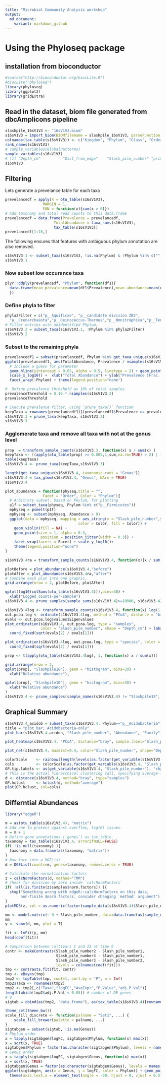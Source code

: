 ```yaml
---
title: "Microbial Community Analysis workshop"
output: 
  md_document:
    variant: markdown_github
---
```


# Using the Phyloseq package

## installation from bioconductor
```r
#source("http://bioconductor.org/biocLite.R")
#biocLite("phyloseq")
library(phyloseq)
library(ggplot2)
library(gridExtra)

```

## Read in the dataset, biom file generated from dbcAmplicons pipeline
```r
slashpile_16sV1V3 <- "16sV1V3.biom"
s16sV1V3 = import_biom(BIOMfilename = slashpile_16sV1V3, parseFunction = parse_taxonomy_default)
colnames(tax_table(s16sV1V3)) <- c("Kingdom", "Phylum", "Class", "Order", "Family", "Genus")
rank_names(s16sV1V3)
# sample_variables(GlobalPatterns)
sample_variables(s16sV1V3)
# [1] "Depth_cm"          "Dist_from_edge"    "Slash_pile_number" "primers" 
s16sV1V3
```

## Filtering

Lets generate a prevelance table for each taxa
```r
prevelancedf = apply(X = otu_table(s16sV1V3),
                 MARGIN = 1,
                 FUN = function(x){sum(x > 0)})
# Add taxonomy and total read counts to this data.frame
prevelancedf = data.frame(Prevalence = prevelancedf,
                      TotalAbundance = taxa_sums(s16sV1V3),
                      tax_table(s16sV1V3))
prevelancedf[1:10,]
```

The following ensures that features with ambiguous phylum annotation are also removed.

```r
s16sV1V3.1 <- subset_taxa(s16sV1V3, !is.na(Phylum) & !Phylum %in% c("", "uncharacterized"))
s16sV1V3.1
```

### Now subset low occurance taxa

```r
plyr::ddply(prevelancedf, "Phylum", function(df1){
  data.frame(mean_prevalence=mean(df1$Prevalence),mean_abundance=mean(df1$TotalAbundance,na.rm = T),stringsAsFactors = F)
  })
```

### Define phyla to filter
```r
phyla2Filter = c("p__Aquificae", "p__candidate division ZB3",
  "p__Crenarchaeota","p__Deinococcus-Thermus","p__Omnitrophica","p__Tenericutes","p__Thermodesulfobacteria")
# Filter entries with unidentified Phylum.
s16sV1V3.2 = subset_taxa(s16sV1V3.1, !Phylum %in% phyla2Filter)
s16sV1V3.2
```

### Subset to the remaining phyla
```r
prevelancedf1 = subset(prevelancedf, Phylum %in% get_taxa_unique(s16sV1V3.2, taxonomic.rank = "Phylum"))
ggplot(prevelancedf1, aes(TotalAbundance, Prevalence / nsamples(s16sV1V3.2),color=Phylum)) +
  # Include a guess for parameter
  geom_hline(yintercept = 0.05, alpha = 0.5, linetype = 2) + geom_point(size = 2, alpha = 0.7) +
  scale_x_log10() +  xlab("Total Abundance") + ylab("Prevalence [Frac. Samples]") +
  facet_wrap(~Phylum) + theme(legend.position="none")
```

```r
#  Define prevalence threshold as 10% of total samples
prevalenceThreshold = 0.10 * nsamples(s16sV1V3.2)
prevalenceThreshold

# Execute prevalence filter, using `prune_taxa()` function
keepTaxa = rownames(prevelancedf1)[(prevelancedf1$Prevalence >= prevalenceThreshold)]
s16sV1V3.3 = prune_taxa(keepTaxa, s16sV1V3.2)
s16sV1V3.3
```

### Agglomerate taxa and remove all taxa with not at the genus level
```r
prop  = transform_sample_counts(s16sV1V3.3, function(x) x / sum(x) )
keepTaxa <- ((apply(otu_table(prop) >= 0.005,1,sum,na.rm=TRUE) > 2) | (apply(otu_table(prop) >= 0.05, 1, sum,na.rm=TRUE) > 0))
table(keepTaxa)
s16sV1V3.4 <- prune_taxa(keepTaxa,s16sV1V3.3)

length(get_taxa_unique(s16sV1V3.4, taxonomic.rank = "Genus"))
s16sV1V3.4 = tax_glom(s16sV1V3.4, "Genus", NArm = TRUE)
s16sV1V3.4
```

```r
plot_abundance = function(physeq,title = "",
			     Facet = "Order", Color = "Phylum"){
  # Arbitrary subset, based on Phylum, for plotting
  p1f = subset_taxa(physeq, Phylum %in% c("p__Firmicutes"))
  mphyseq = psmelt(p1f)
  mphyseq <- subset(mphyseq, Abundance > 0)
  ggplot(data = mphyseq, mapping = aes_string(x = "Slash_pile_number",y = "Abundance",
                                 color = Color, fill = Color)) +
    geom_violin(fill = NA) +
    geom_point(size = 1, alpha = 0.3,
                position = position_jitter(width = 0.3)) +
    facet_wrap(facets = Facet) + scale_y_log10()+
    theme(legend.position="none")
}

s16sV1V3.4ra = transform_sample_counts(s16sV1V3.4, function(x){x / sum(x)})

plotBefore = plot_abundance(s16sV1V3.4,"before")
plotAfter = plot_abundance(s16sV1V3.4ra,"after")
# Combine each plot into one graphic.
grid.arrange(nrow = 2, plotBefore, plotAfter)


```

```r
qplot(log10(colSums(otu_table(s16sV1V3.4))),bins=30) +
  xlab("Logged counts-per-sample")
s16sV1V3.4 <- prune_samples(sample_sums(s16sV1V3.4)>=10000, s16sV1V3.4)
```

```r
s16sV1V3.4log <- transform_sample_counts(s16sV1V3.4, function(x) log(1 + x))
out.pcoa.log <- ordinate(s16sV1V3.4log, method = "PCoA", distance = "bray")
evals <- out.pcoa.log$values$Eigenvalues
plot_ordination(s16sV1V3.4, out.pcoa.log, type = "samples", 
                color = "Slash_pile_number", shape = "Depth_cm") + labs(col = "Slash pile number") +
  coord_fixed(sqrt(evals[2] / evals[1]))
```

```r
plot_ordination(s16sV1V3.4log, out.pcoa.log, type = "species", color = "Phylum") +
  coord_fixed(sqrt(evals[2] / evals[1]))

```

```r
prop <- t(apply(otu_table(s16sV1V3.4log), 1, function(x) x / sum(x)))

grid.arrange(nrow = 2,
qplot(prop[, "Slashpile18"], geom = "histogram", bins=30) +
  xlab("Relative abundance"),

qplot(prop[, "Slashpile10"], geom = "histogram", bins=30) +
  xlab("Relative abundance")
)
s16sV1V3.4 <- prune_samples(sample_names(s16sV1V3.4) != "Slashpile18", s16sV1V3.4)
```

## Graphical Summary

```r
s16sV1V3.4_acidob = subset_taxa(s16sV1V3.4, Phylum=="p__Acidobacteria")
title = "plot_bar; Acidobacteria-only"
plot_bar(s16sV1V3.4_acidob, "Slash_pile_number", "Abundance", "Family", title=title)

plot_heatmap(s16sV1V3.4, "PCoA", distance="bray", sample.label="Slash_pile_number", taxa.label="Genus", low="#FFFFCC", high="#000033", na.value="white")

plot_net(s16sV1V3.4, maxdist=0.4, color="Slash_pile_number", shape="Depth_cm")

colorScale    <- rainbow(length(levels(as.factor(get_variable(s16sV1V3.4, "Slash_pile_number")))))
cols          <- colorScale[as.factor(get_variable(s16sV1V3.4, "Slash_pile_number"))] 
GP.tip.labels <- as(get_variable(s16sV1V3.4, "Slash_pile_number"), "character")
# This is the actual hierarchical clustering call, specifying average-link clustering
d <- distance(s16sV1V3.4, method="bray", type="samples")
GP.hclust     <- hclust(d, method="average")
plot(GP.hclust, col=cols)
```

## Differntial Abundances
```r
library("edgeR")

m = as(otu_table(s16sV1V3.4), "matrix")
# Add one to protect against overflow, log(0) issues.
m = m + 1
# Define gene annotations (`genes`) as tax_table
taxonomy = tax_table(s16sV1V3.4, errorIfNULL=FALSE)
if( !is.null(taxonomy) ){
  taxonomy = data.frame(as(taxonomy, "matrix"))
} 
# Now turn into a DGEList
d = DGEList(counts=m, genes=taxonomy, remove.zeros = TRUE)

# Calculate the normalization factors
z = calcNormFactors(d, method="TMM")
# Check for division by zero inside `calcNormFactors`
if( !all(is.finite(z$samples$norm.factors)) ){
  stop("Something wrong with edgeR::calcNormFactors on this data,
       non-finite $norm.factors, consider changing `method` argument")
}
plotMDS(z, col = as.numeric(factor(sample_data(s16sV1V3.4)$Slash_pile_number)), labels = sample_names(s16sV1V3.4))

mm <- model.matrix(~ 0 + Slash_pile_number, data=data.frame(as(sample_data(s16sV1V3.4),"matrix"))) # specify model with no intercept for easier contrasts
mm
y <- voom(d, mm, plot = T)

fit <- lmFit(y, mm)
head(coef(fit))

# Comparison between cultivars C and I5 at time 6
contr <- makeContrasts(Slash_pile_number2 - Slash_pile_number1,
                       Slash_pile_number3 - Slash_pile_number1,
                       Slash_pile_number3 - Slash_pile_number2,
                       levels = colnames(coef(fit)))
tmp <- contrasts.fit(fit, contr)
tmp <- eBayes(tmp)
tmp2 <- topTable(tmp, coef=1, sort.by = "P", n = Inf)
tmp2$Taxa <- rownames(tmp2)
tmp2 <- tmp2[,c("Taxa","logFC","AveExpr","P.Value","adj.P.Val")]
length(which(tmp2$adj.P.Val < 0.05)) # number of DE genes
# 0
sigtab = cbind(as(tmp2, "data.frame"), as(tax_table(s16sV1V3.4)[rownames(tmp2), ], "matrix"))

theme_set(theme_bw())
scale_fill_discrete <- function(palname = "Set1", ...) {
    scale_fill_brewer(palette = palname, ...)
}
sigtabgen = subset(sigtab, !is.na(Genus))
# Phylum order
x = tapply(sigtabgen$logFC, sigtabgen$Phylum, function(x) max(x))
x = sort(x, TRUE)
sigtabgen$Phylum = factor(as.character(sigtabgen$Phylum), levels = names(x))
# Genus order
x = tapply(sigtabgen$logFC, sigtabgen$Genus, function(x) max(x))
x = sort(x, TRUE)
sigtabgen$Genus = factor(as.character(sigtabgen$Genus), levels = names(x))
ggplot(sigtabgen, aes(x = Genus, y = logFC, color = Phylum)) + geom_point(size=6) + 
  theme(axis.text.x = element_text(angle = -90, hjust = 0, vjust = 0.5))

```
